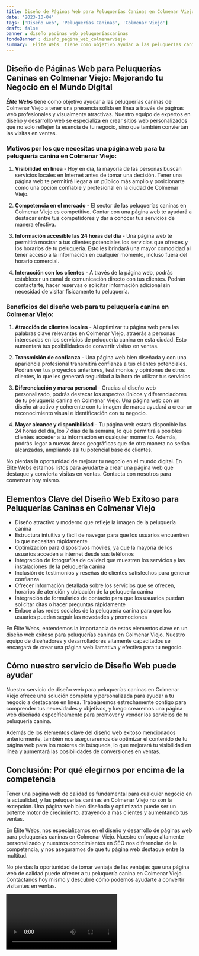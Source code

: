 ```yaml
---
title: Diseño de Páginas Web para Peluquerías Caninas en Colmenar Viejo
date: '2023-10-04'
tags: ['Diseño web', 'Peluquerías Caninas', 'Colmenar Viejo']
draft: false
banner : diseño_paginas_web_peluqueríascaninas
fondoBanner : diseño_pagina_web_colmenarviejo
summary: _Élite Webs_ tiene como objetivo ayudar a las peluquerías caninas de Colmenar Viejo a tener una presencia sólida en línea a través de páginas web profesionales y visualmente atractivas. Nuestro equipo de expertos en diseño y desarrollo web se especializa en crear sitios web personalizados que no solo reflejen la esencia de tu negocio, sino que también conviertan las visitas en ventas.
---
```


## **Diseño de Páginas Web para Peluquerías Caninas en Colmenar Viejo: Mejorando tu Negocio en el Mundo Digital**

**_Élite Webs_** tiene como objetivo ayudar a las peluquerías caninas de Colmenar Viejo a tener una presencia sólida en línea a través de páginas web profesionales y visualmente atractivas. Nuestro equipo de expertos en diseño y desarrollo web se especializa en crear sitios web personalizados que no solo reflejen la esencia de tu negocio, sino que también conviertan las visitas en ventas.

### **Motivos por los que necesitas una página web para tu peluquería canina en Colmenar Viejo:**

1. **Visibilidad en línea** - Hoy en día, la mayoría de las personas buscan servicios locales en Internet antes de tomar una decisión. Tener una página web te permitirá llegar a un público más amplio y posicionarte como una opción confiable y profesional en la ciudad de Colmenar Viejo.

2. **Competencia en el mercado** - El sector de las peluquerías caninas en Colmenar Viejo es competitivo. Contar con una página web te ayudará a destacar entre tus competidores y dar a conocer tus servicios de manera efectiva.

3. **Información accesible las 24 horas del día** - Una página web te permitirá mostrar a tus clientes potenciales los servicios que ofreces y los horarios de tu peluquería. Esto les brindará una mayor comodidad al tener acceso a la información en cualquier momento, incluso fuera del horario comercial.

4. **Interacción con los clientes** - A través de la página web, podrás establecer un canal de comunicación directo con tus clientes. Podrán contactarte, hacer reservas o solicitar información adicional sin necesidad de visitar físicamente tu peluquería.

### **Beneficios del diseño web para tu peluquería canina en Colmenar Viejo:**

1. **Atracción de clientes locales** - Al optimizar tu página web para las palabras clave relevantes en Colmenar Viejo, atraerás a personas interesadas en los servicios de peluquería canina en esta ciudad. Esto aumentará tus posibilidades de convertir visitas en ventas.

2. **Transmisión de confianza** - Una página web bien diseñada y con una apariencia profesional transmitirá confianza a tus clientes potenciales. Podrán ver tus proyectos anteriores, testimonios y opiniones de otros clientes, lo que les generará seguridad a la hora de utilizar tus servicios.

3. **Diferenciación y marca personal** - Gracias al diseño web personalizado, podrás destacar los aspectos únicos y diferenciadores de tu peluquería canina en Colmenar Viejo. Una página web con un diseño atractivo y coherente con tu imagen de marca ayudará a crear un reconocimiento visual e identificación con tu negocio.

4. **Mayor alcance y disponibilidad** - Tu página web estará disponible las 24 horas del día, los 7 días de la semana, lo que permitirá a posibles clientes acceder a tu información en cualquier momento. Además, podrás llegar a nuevas áreas geográficas que de otra manera no serían alcanzadas, ampliando así tu potencial base de clientes.

No pierdas la oportunidad de mejorar tu negocio en el mundo digital. En Élite Webs estamos listos para ayudarte a crear una página web que destaque y convierta visitas en ventas. Contacta con nosotros para comenzar hoy mismo.

<GifSeo />

<Cta />

## Elementos Clave del Diseño Web Exitoso para Peluquerías Caninas en Colmenar Viejo

- Diseño atractivo y moderno que refleje la imagen de la peluquería canina
- Estructura intuitiva y fácil de navegar para que los usuarios encuentren lo que necesitan rápidamente
- Optimización para dispositivos móviles, ya que la mayoría de los usuarios acceden a internet desde sus teléfonos
- Integración de fotografías de calidad que muestren los servicios y las instalaciones de la peluquería canina
- Inclusión de testimonios y reseñas de clientes satisfechos para generar confianza
- Ofrecer información detallada sobre los servicios que se ofrecen, horarios de atención y ubicación de la peluquería canina
- Integración de formularios de contacto para que los usuarios puedan solicitar citas o hacer preguntas rápidamente
- Enlace a las redes sociales de la peluquería canina para que los usuarios puedan seguir las novedades y promociones

En Élite Webs, entendemos la importancia de estos elementos clave en un diseño web exitoso para peluquerías caninas en Colmenar Viejo. Nuestro equipo de diseñadores y desarrolladores altamente capacitados se encargará de crear una página web llamativa y efectiva para tu negocio.

## Cómo nuestro servicio de Diseño Web puede ayudar

Nuestro servicio de diseño web para peluquerías caninas en Colmenar Viejo ofrece una solución completa y personalizada para ayudar a tu negocio a destacarse en línea. Trabajaremos estrechamente contigo para comprender tus necesidades y objetivos, y luego crearemos una página web diseñada específicamente para promover y vender los servicios de tu peluquería canina.

Además de los elementos clave del diseño web exitoso mencionados anteriormente, también nos aseguraremos de optimizar el contenido de tu página web para los motores de búsqueda, lo que mejorará tu visibilidad en línea y aumentará las posibilidades de conversiones en ventas.

## Conclusión: Por qué elegirnos por encima de la competencia

Tener una página web de calidad es fundamental para cualquier negocio en la actualidad, y las peluquerías caninas en Colmenar Viejo no son la excepción. Una página web bien diseñada y optimizada puede ser un potente motor de crecimiento, atrayendo a más clientes y aumentando tus ventas.

En Élite Webs, nos especializamos en el diseño y desarrollo de páginas web para peluquerías caninas en Colmenar Viejo. Nuestro enfoque altamente personalizado y nuestros conocimientos en SEO nos diferencian de la competencia, y nos aseguramos de que tu página web destaque entre la multitud.

No pierdas la oportunidad de tomar ventaja de las ventajas que una página web de calidad puede ofrecer a tu peluquería canina en Colmenar Viejo. Contáctanos hoy mismo y descubre cómo podemos ayudarte a convertir visitantes en ventas.

<Video />

<CtaBot job='Peluquerías Caninas' city='Colmenar Viejo'/>

<Gmaps query='Colmenar Viejo+españa+maps' />